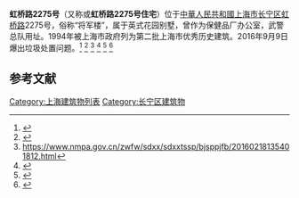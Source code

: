 {{Multiple issues|
{{Cleanup rewrite|time=2020-09-19T17:02:25+00:00}}
{{Copy edit|time=2020-09-19T17:02:25+00:00}}
}}
'''虹桥路2275号'''（又称或'''虹桥路2275号住宅'''）位于[[中華人民共和國|中華人民共和國]][[上海市|上海市]][[长宁区|长宁区]][[虹桥路|虹桥路]]2275号，俗称“将军楼”，属于英式花园别墅，曾作为保健品厂办公室，武警总队用址。1994年被上海市政府列为第二批上海市优秀历史建筑。2016年9月9日爆出垃圾处置问题。<ref>{{Cite web |url=http://www.shtong.gov.cn/Newsite/node2/node4/node2249/changning/node15354/node42164/node62988/userobject1ai27741.html |title=存档副本 |access-date=2020-09-19 |archive-date=2016-03-26 |archive-url=https://web.archive.org/web/20160326061534/http://www.shtong.gov.cn/Newsite/node2/node4/node2249/changning/node15354/node42164/node62988/userobject1ai27741.html |dead-url=no }}</ref>
<ref>{{cite web|url=https://dy.163.com/article/F6N3PCHF05149LBV.html|title=《安家》里的文化课，看这本《上海老洋房》就对了！_网易订阅|website=dy.163.com|access-date=2020-09-19|archive-date=2020-09-20|archive-url=https://web.archive.org/web/20200920015928/https://dy.163.com/article/F6N3PCHF05149LBV.html|dead-url=no}}</ref>
<ref>https://www.nmpa.gov.cn/zwfw/sdxx/sdxxtssp/bjsppjfb/20160218135401812.html</ref>
<ref>{{cite web|url=https://m.sohu.com/a/196437034_100009481|title=【一天一条风貌保护街】车水马龙的虹桥路_手机搜狐网|website=m.sohu.com|access-date=2020-09-19|archive-date=2020-09-20|archive-url=https://web.archive.org/web/20200920020440/https://m.sohu.com/a/196437034_100009481|dead-url=no}}</ref>
<ref>{{cite web|url=https://book.douban.com/subject/26974486/|title=上海老洋房|first1=|last1=胡家康|first2=|last2=底谓|date=2015-10-01|publisher=学苑出版社|via=Douban|access-date=2020-09-19|archive-date=2020-09-20|archive-url=https://web.archive.org/web/20200920020538/https://book.douban.com/subject/26974486/|dead-url=no}}</ref>
<ref>{{cite web|url=http://www.shanghai.gov.cn/nw2/nw2314/nw2315/nw15343/u21aw1160687.html|title=军民共建妥善解决虹桥路2275号各类垃圾的规范处置问题|website=www.shanghai.gov.cn}}</ref>

==参考文献==
{{reflist}}

[[Category:上海建筑物列表|Category:上海建筑物列表]]
[[Category:长宁区建筑物|Category:长宁区建筑物]]